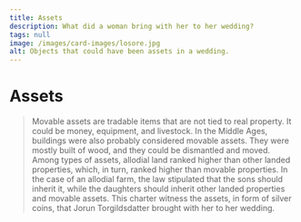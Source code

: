 ```yaml
---
title: Assets
description: What did a woman bring with her to her wedding?
tags: null
image: /images/card-images/losore.jpg
alt: Objects that could have been assets in a wedding.
---
```




# Assets

<Blockquote 
    quote='“If a man purchases a piece of land with his wife’s objects or money   or livestock, and she survives him, she shall only have land from his property equal to what she received as dowry, and any more only if the heir agrees to it.”'
    footer='List of Inheritance, chapter 4' />
    

<Container stil="initial side">
    Movable assets are tradable items that are not tied to real property. It could be money, equipment, and livestock. In the Middle Ages, buildings were also probably considered movable assets. They were mostly built of wood, and they could be dismantled and moved. Among types of assets, allodial land ranked higher than other landed properties, which, in turn, ranked higher than movable properties. In the case of an allodial farm, the law stipulated that the sons should inherit it, while the daughters should inherit other landed properties and movable assets.
</Container>

<Work id="ubb-diplom-0225"> 
This charter witness the assets, in form of silver coins, that Jorun Torgildsdatter brought with her to her wedding.
</Work>

